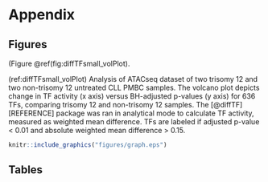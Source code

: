 # Appendix {-}


## Figures {-}

(Figure \@ref(fig:diffTFsmall_volPlot).

(ref:diffTFsmall_volPlot) Analysis of ATACseq dataset of two trisomy 12 and two non-trisomy 12 untreated CLL PMBC samples. The volcano plot depicts change in TF activity (x axis) versus BH-adjusted p-values (y axis) for  636  TFs, comparing trisomy 12  and non-trisomy 12 samples. The [@diffTF][REFERENCE] package was ran in analytical mode to calculate TF activity, measured as  weighted mean difference. TFs are labeled if adjusted p-value < 0.01 and absolute weighted mean difference > 0.15.


```r
knitr::include_graphics("figures/graph.eps")
```

## Tables {-}

\begin{table}[ht]
    \begin{center}
        {\footnotesize
        \begin{tabular}{l|cccccccccc}
        \hline \hline
                        & 3m    & 6m    & 1yr   & 2yr   & 3yr   & 5yr   & 7yr   & 10yr  & 12yr  & 15yr   \\
            \hline
                Mean   & 3.138 & 3.191 & 3.307 & 3.544 & 3.756 & 4.093 & 4.354 & 4.621 & 4.741 & 4.878  \\
                Median & 3.013 & 3.109 & 3.228 & 3.490 & 3.680 & 3.906 & 4.117 & 4.420 & 4.575 & 4.759  \\
                Min    & 1.984 & 1.950 & 1.956 & 2.010 & 2.240 & 2.615 & 2.850 & 3.120 & 3.250 & 3.395  \\
                Max    & 5.211 & 5.274 & 5.415 & 5.583 & 5.698 & 5.805 & 5.900 & 6.031 & 6.150 & 6.295  \\
                StD    & 0.915 & 0.919 & 0.935 & 0.910 & 0.876 & 0.825 & 0.803 & 0.776 & 0.768 & 0.762  \\
            \hline \hline
        \end{tabular}}
    \end{center}
    \caption{Detailed descriptive statistics of location and dispersion for
    2100 observed swap rates for the period from
    February 15, 1999 to March 2, 2007. Swap rates measured as 3.12 (instead of 0.0312).}
    \label{tab:apptable}
\end{table}

\newpage
